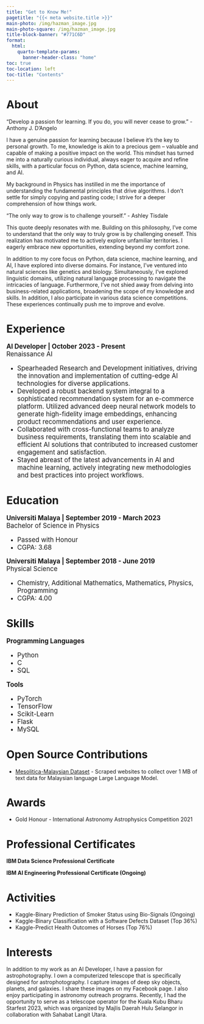 ```yaml
---
title: "Get to Know Me!"
pagetitle: "{{< meta website.title >}}"
main-photo: /img/hazman_image.jpg
main-photo-square: /img/hazman_image.jpg
title-block-banner: "#771C6D"
format:
  html:
    quarto-template-params:
      banner-header-class: "home"
toc: true
toc-location: left
toc-title: "Contents"
---
```


# About

::: {.g-col-12 .g-col-sm-8}
"Develop a passion for learning. If you do, you will never cease to grow." - Anthony J. D'Angelo

I have a genuine passion for learning because I believe it's the key to personal growth. To me, knowledge is akin to a precious gem -- valuable and capable of making a positive impact on the world. This mindset has turned me into a naturally curious individual, always eager to acquire and refine skills, with a particular focus on Python, data science, machine learning, and AI.

My background in Physics has instilled in me the importance of understanding the fundamental principles that drive algorithms. I don't settle for simply copying and pasting code; I strive for a deeper comprehension of how things work.

"The only way to grow is to challenge yourself." - Ashley Tisdale

This quote deeply resonates with me. Building on this philosophy, I've come to understand that the only way to truly grow is by challenging oneself. This realization has motivated me to actively explore unfamiliar territories. I eagerly embrace new opportunities, extending beyond my comfort zone.

In addition to my core focus on Python, data science, machine learning, and AI, I have explored into diverse domains. For instance, I've ventured into natural sciences like genetics and biology. Simultaneously, I've explored linguistic domains, utilizing natural language processing to navigate the intricacies of language. Furthermore, I've not shied away from delving into business-related applications, broadening the scope of my knowledge and skills. In addition, I also participate in various data science competitions. These experiences continually push me to improve and evolve.
:::

# Experience

::: {.g-col-12 .g-col-sm-8}
<div style="font-size: larger;">

  <strong>AI Developer | October 2023 - Present</strong>
  <br>
  Renaissance AI

  <ul>
    <li>Spearheaded Research and Development initiatives, driving the innovation and implementation of cutting-edge AI technologies for diverse applications.</li>
    <li>Developed a robust backend system integral to a sophisticated recommendation system for an e-commerce platform. Utilized advanced deep neural network models to generate high-fidelity image embeddings, enhancing product recommendations and user experience.</li>
    <li>Collaborated with cross-functional teams to analyze business requirements, translating them into scalable and efficient AI solutions that contributed to increased customer engagement and satisfaction.</li>
    <li>Stayed abreast of the latest advancements in AI and machine learning, actively integrating new methodologies and best practices into project workflows.</li>
  </ul>

</div>
:::

# Education

::: {.g-col-12 .g-col-sm-8}
<div style="font-size: larger;">

  <strong>Universiti Malaya | September 2019 - March 2023</strong>
  <br>
  Bachelor of Science in Physics

  <ul>
    <li>Passed with Honour</li>
    <li>CGPA: 3.68</li>
  </ul>

  <strong>Universiti Malaya | September 2018 - June 2019</strong>
  <br>
  Physical Science

  <ul>
    <li>Chemistry, Additional Mathematics, Mathematics, Physics, Programming</li>
    <li>CGPA: 4.00</li>
  </ul>

</div>
:::

# Skills

::: {.g-col-12 .g-col-sm-8}
<div style="font-size: larger;">

  <strong>Programming Languages</strong>
  <ul>
    <li>Python</li>
    <li>C</li>
    <li>SQL</li>
  </ul>

  <strong>Tools</strong>
  <ul>
    <li>PyTorch</li>
    <li>TensorFlow</li>
    <li>Scikit-Learn</li>
    <li>Flask</li>
    <li>MySQL</li>
  </ul>

</div>
:::

# Open Source Contributions

::: {.g-col-12 .g-col-sm-8}
- [Mesolitica-Malaysian Dataset](https://github.com/mesolitica/malaysian-dataset) - Scraped websites to collect over 1 MB of text data for Malaysian language Large Language Model.
:::

# Awards

::: {.g-col-12 .g-col-sm-8}
- Gold Honour - International Astronomy Astrophysics Competition 2021
:::

# Professional Certificates

::: {.g-col-12 .g-col-sm-8}
**IBM Data Science Professional Certificate**

**IBM AI Engineering Professional Certificate (Ongoing)**
:::

# Activities

::: {.g-col-12 .g-col-sm-8}
- Kaggle-Binary Prediction of Smoker Status using Bio-Signals (Ongoing)
- Kaggle-Binary Classification with a Software Defects Dataset (Top 36%)
- Kaggle-Predict Health Outcomes of Horses (Top 76%)
:::

# Interests

::: {.g-col-12 .g-col-sm-8}
In addition to my work as an AI Developer, I have a passion for astrophotography. I own a computerized telescope that is specifically designed for astrophotography. I capture images of deep sky objects, planets, and galaxies. I share these images on my Facebook page. I also enjoy participating in astronomy outreach programs. Recently, I had the opportunity to serve as a telescope operator for the Kuala Kubu Bharu Starfest 2023, which was organized by Majlis Daerah Hulu Selangor in collaboration with Sahabat Langit Utara.
:::
